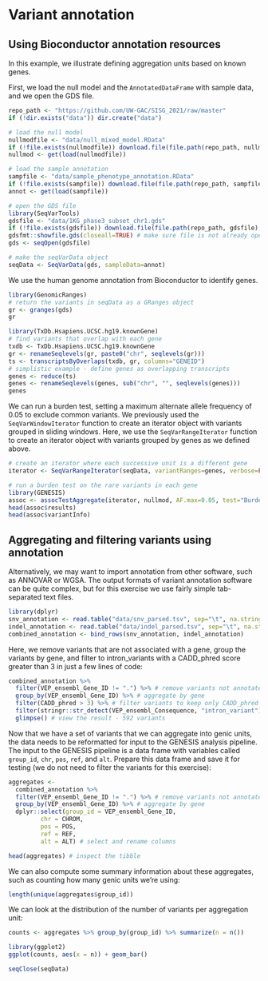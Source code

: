 
# Variant annotation

## Using Bioconductor annotation resources

In this example, we illustrate defining aggregation units based on known genes.

First, we load the null model and the `AnnotatedDataFrame` with sample data, and we open the GDS file.

```r
repo_path <- "https://github.com/UW-GAC/SISG_2021/raw/master"
if (!dir.exists("data")) dir.create("data")

# load the null model
nullmodfile <- "data/null_mixed_model.RData"
if (!file.exists(nullmodfile)) download.file(file.path(repo_path, nullmodfile), nullmodfile)
nullmod <- get(load(nullmodfile))

# load the sample annotation
sampfile <- "data/sample_phenotype_annotation.RData"
if (!file.exists(sampfile)) download.file(file.path(repo_path, sampfile), sampfile)
annot <- get(load(sampfile))

# open the GDS file
library(SeqVarTools)
gdsfile <- "data/1KG_phase3_subset_chr1.gds"
if (!file.exists(gdsfile)) download.file(file.path(repo_path, gdsfile), gdsfile)
gdsfmt::showfile.gds(closeall=TRUE) # make sure file is not already open
gds <- seqOpen(gdsfile)

# make the seqVarData object
seqData <- SeqVarData(gds, sampleData=annot)
```

We use the human genome annotation from Bioconductor to identify genes.

```r
library(GenomicRanges)
# return the variants in seqData as a GRanges object
gr <- granges(gds)
gr
```

```r
library(TxDb.Hsapiens.UCSC.hg19.knownGene)
# find variants that overlap with each gene
txdb <- TxDb.Hsapiens.UCSC.hg19.knownGene
gr <- renameSeqlevels(gr, paste0("chr", seqlevels(gr)))
ts <- transcriptsByOverlaps(txdb, gr, columns="GENEID")
# simplistic example - define genes as overlapping transcripts
genes <- reduce(ts)
genes <- renameSeqlevels(genes, sub("chr", "", seqlevels(genes)))
genes
```

We can run a burden test, setting a maximum alternate allele frequency of 0.05 to exclude common variants. We previously used the `SeqVarWindowIterator` function to create an iterator object with variants grouped in sliding windows. Here, we use the `SeqVarRangeIterator` function to create an iterator object with variants grouped by genes as we defined above. 

```r
# create an iterator where each successive unit is a different gene
iterator <- SeqVarRangeIterator(seqData, variantRanges=genes, verbose=FALSE)

# run a burden test on the rare variants in each gene
library(GENESIS)
assoc <- assocTestAggregate(iterator, nullmod, AF.max=0.05, test="Burden")
head(assoc$results)
head(assoc$variantInfo)
```



## Aggregating and filtering variants using annotation

Alternatively, we may want to import annotation from other software, such as ANNOVAR or WGSA. The output formats of variant annotation software can be quite complex, but for this exercise we use fairly simple tab-separated text files.

```r
library(dplyr)
snv_annotation <- read.table("data/snv_parsed.tsv", sep="\t", na.strings=".", header=TRUE, as.is=TRUE)
indel_annotation <- read.table("data/indel_parsed.tsv", sep="\t", na.strings=".", header=TRUE, as.is=TRUE)
combined_annotation <- bind_rows(snv_annotation, indel_annotation)
```

Here, we remove variants that are not associated with a gene, group the variants by gene, and filter to intron_variants with a CADD_phred score greater than 3 in just a few lines of code:

```r
combined_annotation %>%
  filter(VEP_ensembl_Gene_ID != ".") %>% # remove variants not annotated with a Gene_ID
  group_by(VEP_ensembl_Gene_ID) %>% # aggregate by gene
  filter(CADD_phred > 3) %>% # filter variants to keep only CADD_phred greater than 3
  filter(stringr::str_detect(VEP_ensembl_Consequence, "intron_variant")) %>% # keep intron variants
  glimpse() # view the result - 592 variants
```

Now that we have a set of variants that we can aggregate into genic units, the data needs to be reformatted for input to the GENESIS analysis pipeline. The input to the GENESIS pipeline is a data frame with variables called `group_id`, `chr`, `pos`, `ref`, and `alt`. Prepare this data frame and save it for testing (we do not need to filter the variants for this exercise):

```r
aggregates <-
  combined_annotation %>%
  filter(VEP_ensembl_Gene_ID != ".") %>% # remove variants not annotated with a Gene_ID
  group_by(VEP_ensembl_Gene_ID) %>% # aggregate by gene
  dplyr::select(group_id = VEP_ensembl_Gene_ID,
         chr = CHROM,
         pos = POS,
         ref = REF,
         alt = ALT) # select and rename columns

head(aggregates) # inspect the tibble
```

We can also compute some summary information about these aggregates, such as counting how many genic units we're using:

```r
length(unique(aggregates$group_id))
```

We can look at the distribution of the number of variants per aggregation unit:

```r
counts <- aggregates %>% group_by(group_id) %>% summarize(n = n())

library(ggplot2)
ggplot(counts, aes(x = n)) + geom_bar()
```

```r
seqClose(seqData)
```

